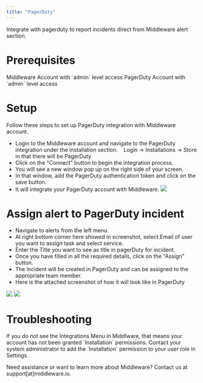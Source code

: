 ```yaml
---
title: "PagerDuty"
---
```

Integrate with pagerduty to report incidents direct from Middleware alert section.

# Prerequisites

<Steps>

  <Step title="Middleware Account">
    Middleware Account with `admin` level access
  </Step>

  <Step title="PagerDuty Account">
    PagerDuty Account with `admin` level access
  </Step>

</Steps>

# Setup

Follow these steps to set up PagerDuty integration with Middleware account.

-   Login to the Middleware account and navigate to the PagerDuty integration under the installation section.
       Login -> Installations -> Store in that there will be PagerDuty 
-   Click on the "Connect" button to begin the integration process.
-   You will see a new window pop up on the right side of your screen.
-   In that window, add the PagerDuty authentication token and click on the save button.
-   It will integrate your PagerDuty account with Middleware.
    <img src="/images/integration/pagerdutyintegration.png" />

# Assign alert to PagerDuty incident

-   Navigate to alerts from the left menu.
-   At right bottom corner here showed in screenshot, select Email of user you want to assign task and select service.
-   Enter the Title you want to see as title in pagerDuty for incident. 
-   Once you have filled in all the required details, click on the "Assign" button.
-   The incident will be created in PagerDuty and can be assigned to the appropriate team member.
-   Here is the attached screenshot of how it will look like in PagerDuty

  <img src="/images/integration/assign.png" />
  <img src="/images/integration/pdincident.png" />

# Troubleshooting

<Accordion title="Missing Integrations Menu">
  If you do not see the Integrations Menu in Middlware, that means your account has not been granted `Installation` permissions. Contact your system administrator to add the `Installation` permission to your user role in Settings.
</Accordion>

<Note> Need assistance or want to learn more about Middleware? Contact us at support[at]middleware.io. </Note>